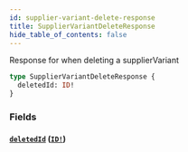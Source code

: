 ```yaml
---
id: supplier-variant-delete-response
title: SupplierVariantDeleteResponse
hide_table_of_contents: false
---
```



Response for when deleting a supplierVariant

```graphql
type SupplierVariantDeleteResponse {
  deletedId: ID!
}
```


### Fields

#### [`deletedId`](#) ([`ID!`](/supply/api/graphql-admin/reference/scalars/id))






